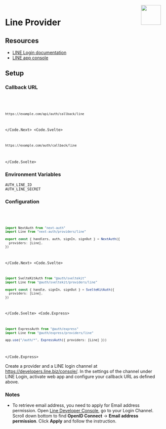 
<img align="right" src="/img/providers/line.svg" height="64" width="64" />

# Line Provider

## Resources

- [LINE Login documentation](https://developers.line.biz/en/docs/line-login/integrate-line-login/)
- [LINE app console](https://developers.line.biz/console/)

## Setup

### Callback URL

<Code>
  <Code.Next>

```bash
https://example.com/api/auth/callback/line
```

  </Code.Next>
  <Code.Svelte>

```bash
https://example.com/auth/callback/line
```

  </Code.Svelte>
</Code>

### Environment Variables

```
AUTH_LINE_ID
AUTH_LINE_SECRET
```

### Configuration

<Code>
  <Code.Next>

```ts filename="/auth.ts"
import NextAuth from "next-auth"
import Line from "next-auth/providers/line"

export const { handlers, auth, signIn, signOut } = NextAuth({
  providers: [Line],
})
```

  </Code.Next>
  <Code.Svelte>

```ts filename="/src/auth.ts"
import SvelteKitAuth from "@auth/sveltekit"
import Line from "@auth/sveltekit/providers/line"

export const { handle, signIn, signOut } = SvelteKitAuth({
  providers: [Line],
})
```

  </Code.Svelte>
  <Code.Express>

```ts filename="/src/app.ts"
import ExpressAuth from "@auth/express"
import Line from "@auth/express/providers/line"

app.use("/auth/*", ExpressAuth({ providers: [Line] }))
```

  </Code.Express>
</Code>

Create a provider and a LINE login channel at https://developers.line.biz/console/. In the settings of the channel under LINE Login, activate web app and configure your callback URL as defined above.

### Notes

- To retrieve email address, you need to apply for Email address permission. Open [Line Developer Console](https://developers.line.biz/console/), go to your Login Channel. Scroll down bottom to find **OpenID Connect** -> **Email address permission**. Click **Apply** and follow the instruction.
